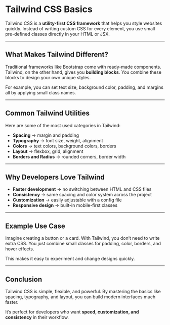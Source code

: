 
# Tailwind CSS Basics

Tailwind CSS is a **utility-first CSS framework** that helps you style websites quickly. Instead of writing custom CSS for every element, you use small pre-defined classes directly in your HTML or JSX.  

---

## What Makes Tailwind Different?

Traditional frameworks like Bootstrap come with ready-made components. Tailwind, on the other hand, gives you **building blocks**. You combine these blocks to design your own unique styles.  

For example, you can set text size, background color, padding, and margins all by applying small class names.

---

## Common Tailwind Utilities

Here are some of the most used categories in Tailwind:

- **Spacing** → margin and padding  
- **Typography** → font size, weight, alignment  
- **Colors** → text colors, background colors, borders  
- **Layout** → flexbox, grid, alignment  
- **Borders and Radius** → rounded corners, border width  

---

## Why Developers Love Tailwind

- **Faster development** → no switching between HTML and CSS files  
- **Consistency** → same spacing and color system across the project  
- **Customization** → easily adjustable with a config file  
- **Responsive design** → built-in mobile-first classes  

---

## Example Use Case

Imagine creating a button or a card. With Tailwind, you don’t need to write extra CSS. You just combine small classes for padding, color, borders, and hover effects.  

This makes it easy to experiment and change designs quickly.

---

## Conclusion

Tailwind CSS is simple, flexible, and powerful. By mastering the basics like spacing, typography, and layout, you can build modern interfaces much faster.  

It’s perfect for developers who want **speed, customization, and consistency** in their workflow.
